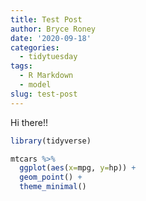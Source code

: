 ```yaml
---
title: Test Post
author: Bryce Roney
date: '2020-09-18'
categories:
  - tidytuesday
tags:
  - R Markdown
  - model
slug: test-post
---
```


Hi there!!

```r
library(tidyverse)

mtcars %>%
  ggplot(aes(x=mpg, y=hp)) +
  geom_point() +
  theme_minimal()


```